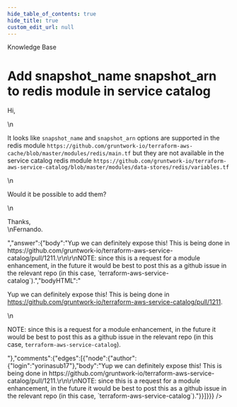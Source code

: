 ```yaml
---
hide_table_of_contents: true
hide_title: true
custom_edit_url: null
---
```



<CenterLayout>
<span class="title">Knowledge Base</span>
<h1>Add snapshot_name snapshot_arn to redis module in service catalog</h1>
<GitHub json={{"id":"D_kwDOF8slf84AOweq","number":185,"author":{"login":"fsanzdev"},"title":"Add snapshot_name snapshot_arn to redis module in service catalog","body":"Hi, \r\n\r\nIt looks like `snapshot_name` and `snapshot_arn` options are supported in the redis module `https://github.com/gruntwork-io/terraform-aws-cache/blob/master/modules/redis/main.tf` but they are not available in the service catalog redis module `https://github.com/gruntwork-io/terraform-aws-service-catalog/blob/master/modules/data-stores/redis/variables.tf` \r\n\r\nWould it be possible to add them?\r\n\r\nThanks,\r\nFernando.","bodyHTML":"<p dir=\"auto\">Hi,</p>\n<p dir=\"auto\">It looks like <code class=\"notranslate\">snapshot_name</code> and <code class=\"notranslate\">snapshot_arn</code> options are supported in the redis module <code class=\"notranslate\">https://github.com/gruntwork-io/terraform-aws-cache/blob/master/modules/redis/main.tf</code> but they are not available in the service catalog redis module <code class=\"notranslate\">https://github.com/gruntwork-io/terraform-aws-service-catalog/blob/master/modules/data-stores/redis/variables.tf</code></p>\n<p dir=\"auto\">Would it be possible to add them?</p>\n<p dir=\"auto\">Thanks,<br>\nFernando.</p>","answer":{"body":"Yup we can definitely expose this! This is being done in https://github.com/gruntwork-io/terraform-aws-service-catalog/pull/1211.\r\n\r\nNOTE: since this is a request for a module enhancement, in the future it would be best to post this as a github issue in the relevant repo (in this case, `terraform-aws-service-catalog`).","bodyHTML":"<p dir=\"auto\">Yup we can definitely expose this! This is being done in <a href=\"https://github.com/gruntwork-io/terraform-aws-service-catalog/pull/1211\">https://github.com/gruntwork-io/terraform-aws-service-catalog/pull/1211</a>.</p>\n<p dir=\"auto\">NOTE: since this is a request for a module enhancement, in the future it would be best to post this as a github issue in the relevant repo (in this case, <code class=\"notranslate\">terraform-aws-service-catalog</code>).</p>"},"comments":{"edges":[{"node":{"author":{"login":"yorinasub17"},"body":"Yup we can definitely expose this! This is being done in https://github.com/gruntwork-io/terraform-aws-service-catalog/pull/1211.\r\n\r\nNOTE: since this is a request for a module enhancement, in the future it would be best to post this as a github issue in the relevant repo (in this case, `terraform-aws-service-catalog`)."}}]}}} />

</CenterLayout>
  

<!-- ##DOCS-SOURCER-START
{
  "sourcePlugin": "github-discussions",
  "hash": "478cecba903792af5939aadcdcd4d1fb"
}
##DOCS-SOURCER-END -->
